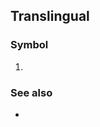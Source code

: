 {{character info|㎪}}
==Translingual==

===Symbol===
{{head|mul|symbol}}

# {{SI-unit-abb|kilo|pascal|[[pressure]] and [[stress]]}}

===See also===
* {{l|mul|PSI}}